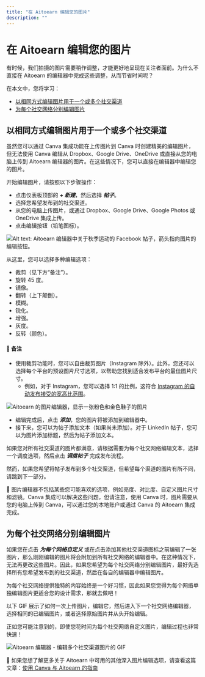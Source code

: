 ```yaml
---
title: "在 Aitoearn 编辑您的图片"
description: ""
---
```

# 在 Aitoearn 编辑您的图片

有时候，我们拍摄的图片需要稍作调整，才能更好地呈现在关注者面前。为什么不直接在 Aitoearn 的编辑器中完成这些调整，从而节省时间呢？

在本文中，您将学习：
- [以相同方式编辑图片用于一个或多个社交渠道](#01FM0M1ZSR9A5JPBRANRGT0KSF)
- [为每个社交网络分别编辑图片](#01FM0K3GB48GY9KEKY30EK038K)

## 以相同方式编辑图片用于一个或多个社交渠道

虽然您可以通过 Canva 集成功能在上传图片到 Canva 时创建精美的编辑图片，但无法使用 Canva 编辑从 Dropbox、Google Drive、OneDrive 或直接从您的电脑上传到 Aitoearn 编辑器的图片。在这些情况下，您可以直接在编辑器中编辑您的图片。

开始编辑图片，请按照以下步骤操作：
- 点击仪表板顶部的 ***+ 新建***，然后选择 ***帖子***。
- 选择您希望发布到的社交渠道。
- 从您的电脑上传图片，或通过 Dropbox、Google Drive、Google Photos 或 OneDrive 集成上传。
- 点击编辑按钮（铅笔图标）。

![Alt text: Aitoearn 编辑器中关于秋季运动的 Facebook 帖子，箭头指向图片的编辑按钮。](//d33v4339jhl8k0.cloudfront.net/docs/assets/64cb6cf86d4a3e191f237e66/图片s/68a5d465d0d3bb0cf2ad6d36/文件-0VaazadUxl.png)

从这里，您可以选择多种编辑选项：
- 裁剪（见下方“备注”）。
- 旋转 45 度。
- 镜像。
- 翻转（上下颠倒）。
- 模糊。
- 锐化。
- 增强。
- 灰度。
- 反转（颜色）。

#### 📝 备注
- 使用裁剪功能时，您可以自由裁剪图片（Instagram 除外）。此外，您还可以选择每个平台的预设图片尺寸选项，以帮助您找到适合发布平台的最佳图片尺寸。
  - 例如，对于 Instagram，您可以选择 1:1 的比例，这符合 [Instagram 的自动发布接受的宽高比范围](https://支持.aitoearn.com//支持.aitoearn.com/article/622-Instagrams-accepted-aspect-ratio-ranges)。

![Aitoearn 的图片编辑器，显示一张粉色和金色鞋子的图片](//d33v4339jhl8k0.cloudfront.net/docs/assets/64cb6cf86d4a3e191f237e66/图片s/651499ad556a3e3cf18cc01c/img-1662243-1695848876-1694183823.png)

- 编辑完成后，点击 ***添加***，您的图片将被添加到编辑器中。
- 接下来，您可以为帖子添加文本（如果尚未添加）。对于 LinkedIn 帖子，您可以为图片添加标题，然后为帖子添加文本。

如果您对所有社交渠道的图片都满意，请根据需要为每个社交网络编辑文本，选择一个调度选项，然后点击 ***调度帖子*** 完成发布流程。

然而，如果您希望将帖子发布到多个社交渠道，但希望每个渠道的图片有所不同，请跳到下一部分。

📝 图片编辑器不包括某些您可能喜欢的选项，例如亮度、对比度、自定义图片尺寸和滤镜。Canva 集成可以解决这些问题，但请注意，使用 Canva 时，图片需要从您的电脑上传到 Canva，可以通过您的本地账户或通过 Canva 的 Aitoearn 集成完成。

## 为每个社交网络分别编辑图片

如果您在点击 ***为每个网络自定义*** 或在点击添加其他社交渠道图标之前编辑了一张图片，那么刚刚编辑的图片将会附加到所有社交网络的编辑器中。在这种情况下，无法再更改这些图片。因此，如果您希望为每个社交网络分别编辑图片，最好先选择所有您希望发布到的社交渠道，然后在各自的编辑器中编辑图片。

为每个社交网络提供独特的内容始终是一个好习惯，因此如果您觉得为每个网络单独编辑图片更适合您的设计需求，那就去做吧！

以下 GIF 展示了如何一次上传图片，编辑它，然后进入下一个社交网络编辑器，选择相同的已编辑图片，或者选择原始图片并从头开始编辑。

正如您可能注意到的，即使您花时间为每个社交网络自定义图片，编辑过程也非常快速！

![Aitoearn 编辑器 - 编辑多个社交渠道图片的 GIF](//d33v4339jhl8k0.cloudfront.net/docs/assets/64cb6cf86d4a3e191f237e66/图片s/68a5d758a40a7f59feeca84d/文件-rL7KZqTmG3.gif)

📝 如果您想了解更多关于 Aitoearn 中可用的其他深入图片编辑选项，请查看这篇文章：[使用 Canva 与 Aitoearn 的指南](https://aitoearn.帮助scoutdocs.com/article/609-a-指南-到-using-canva-与-aitoearn)
